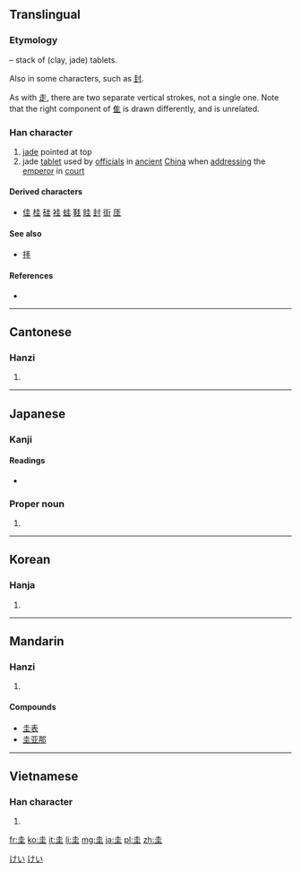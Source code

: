{{also|丰}}
==Translingual==
===Etymology===
{{Han compound|土|土|ls=p}} – stack of (clay, jade) tablets.

Also {{Han simp|丰}} in some characters, such as [[封]].

As with [[走]], there are two separate vertical strokes, not a single one. Note that the right component of [[隹]] is drawn differently, and is unrelated.

===Han character===
{{Han char|rn=32|rad=土|as=03|sn=6|four=4010<sub>4</sub>|canj=土土 (GG)|ids=⿱[[土]]土}}

# [[jade]] pointed at top
# jade [[tablet]] used by [[official]]s in [[ancient]] [[China]] when [[address]]ing the [[emperor]] in [[court]]

====Derived characters====
* [[佳]] [[桂]] [[硅]] [[袿]] [[蛙]] [[鞋]] [[眭]] [[封]] [[街]] [[厓]]

====See also====
* [[拝]] <!-- Graphically similar -->

====References====
* {{Han ref|kx=0224.020|dkj=04887|dj=0456.050|hdz=10418.050|uh=572D|ud=22317|bh=A663|bd=42595}}

----

==Cantonese==

===Hanzi===
{{yue-hanzi|jyut=[[gwai1]]|y=gwai1}}

# {{defn|lang=yue|sort=土03}}

----

==Japanese==

===Kanji===
{{ja-kanji|grade=|rs=土03}}

====Readings====
* {{ja-readings|on=[[けい]] (kei)|kun=[[たま]] (tama)}}

===Proper noun===
{{ja-pos|k|proper|hira=けい|rom=Kei}} 

# {{given name|male|or=female|lang=ja}}

[[Category:Japanese male given names|けい]]
[[Category:Japanese female given names|けい]]

----

==Korean==

===Hanja===
{{ko-hanja|hangeul=규|rv=gyu|mr=kyu|y=kyu}}

# {{defn|lang=ko|sort=土03}}

----

==Mandarin==

===Hanzi===
{{cmn-hanzi|pin=[[guī]] ([[gui1]])|wg=kuei<sup>1</sup>}}

# {{defn|lang=cmn|sort=土03}}

====Compounds====
* [[圭表]]
* [[圭亚那]]

----

==Vietnamese==

===Han character===
{{vi-hantu|[[khuê]], [[quê]], [[khoai]], [[que]]|rs=土03}}

# {{defn|lang=vi|sort=土03}}

[[fr:圭]]
[[ko:圭]]
[[it:圭]]
[[li:圭]]
[[mg:圭]]
[[ja:圭]]
[[pl:圭]]
[[zh:圭]]